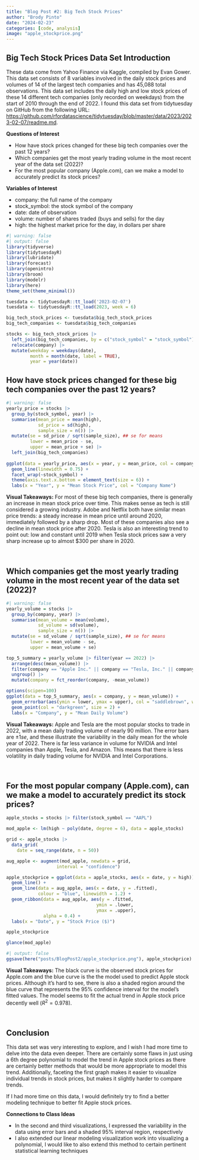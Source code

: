 ```yaml
---
title: "Blog Post #2: Big Tech Stock Prices"
author: "Brody Pinto"
date: "2024-02-23"
categories: [code, analysis]
image: "apple_stockprice.png"
---
```


## Big Tech Stock Prices Data Set Introduction

These data come from Yahoo Finance via Kaggle, compiled by Evan Gower. This data set consists of 8 variables involved in the daily stock prices and volumes of 14 of the largest tech companies and has 45,088 total observations. This data set includes the daily high and low stock prices of these 14 different tech companies (only recorded on weekdays) from the start of 2010 through the end of 2022. I found this data set from tidytuesday on GitHub from the following URL: <a href = "https://github.com/rfordatascience/tidytuesday/blob/master/data/2023/2023-02-07/readme.md">https://github.com/rfordatascience/tidytuesday/blob/master/data/2023/2023-02-07/readme.md</a>.

**Questions of Interest**

 - How have stock prices changed for these big tech companies over the past 12 years?
 - Which companies get the most yearly trading volume in the most recent year of the data set (2022)?
 - For the most popular company (Apple.com), can we make a model to accurately predict its stock prices?
 
 **Variables of Interest**
 
  - company: the full name of the company
  - stock_symbol: the stock symbol of the company
  - date: date of observation
  - volume: number of shares traded (buys and sells) for the day
  - high: the highest market price for the day, in dollars per share

```r
#| warning: false
#| output: false
library(tidyverse)
library(tidytuesdayR)
library(lubridate)
library(forecast)
library(openintro)
library(broom)
library(modelr)
library(here)
theme_set(theme_minimal())

tuesdata <- tidytuesdayR::tt_load('2023-02-07')
tuesdata <- tidytuesdayR::tt_load(2023, week = 6)

big_tech_stock_prices <- tuesdata$big_tech_stock_prices
big_tech_companies <- tuesdata$big_tech_companies

stocks <- big_tech_stock_prices |> 
  left_join(big_tech_companies, by = c("stock_symbol" = "stock_symbol")) |>
  relocate(company) |>
  mutate(weekday = weekdays(date),
         month = month(date, label = TRUE),
         year = year(date))
```

## How have stock prices changed for these big tech companies over the past 12 years?

```r
#| warning: false
yearly_price = stocks |>
  group_by(stock_symbol, year) |>
  summarise(mean_price = mean(high),
            sd_price = sd(high),
            sample_size = n()) |>
  mutate(se = sd_price / sqrt(sample_size), ## se for means
         lower = mean_price - se,
         upper = mean_price + se) |>
  left_join(big_tech_companies)
  
ggplot(data = yearly_price, aes(x = year, y = mean_price, col = company)) +
  geom_line(linewidth = 0.75) +
  facet_wrap(~stock_symbol) +
  theme(axis.text.x.bottom = element_text(size = 6)) +
  labs(x = "Year", y = "Mean Stock Price", col = "Company Name")
```

**Visual Takeaways:** For most of these big tech companies, there is generally an increase in mean stock price over time. This makes sense as tech is still considered a growing industry. Adobe and Netflix both have similar mean price trends: a steady increase in mean price until around 2020, immediately followed by a sharp drop. Most of these companies also see a decline in mean stock price after 2020. Tesla is also an interesting trend to point out: low and constant until 2019 when Tesla stock prices saw a very sharp increase up to almost $300 per share in 2020.

<br>

## Which companies get the most yearly trading volume in the most recent year of the data set (2022)?

```r
#| warning: false
yearly_volume = stocks |>
  group_by(company, year) |>
  summarise(mean_volume = mean(volume),
            sd_volume = sd(volume),
            sample_size = n()) |>
  mutate(se = sd_volume / sqrt(sample_size), ## se for means
         lower = mean_volume - se,
         upper = mean_volume + se)

top_5_summary = yearly_volume |> filter(year == 2022) |>
  arrange(desc(mean_volume)) |>
  filter(company == "Apple Inc." || company == "Tesla, Inc." || company == "Amazon.com, Inc." || company == "NVIDIA Corporation" || company == "Intel Corporation") |>
  ungroup() |>
  mutate(company = fct_reorder(company, -mean_volume))

options(scipen=100)
ggplot(data = top_5_summary, aes(x = company, y = mean_volume)) +
  geom_errorbar(aes(ymin = lower, ymax = upper), col = "saddlebrown", width = 0.1, linewidth = 0.75) +
  geom_point(col = "darkgreen", size = 2) +
  labs(x = "Company", y = "Mean Daily Volume")
```

**Visual Takeaways:** Apple and Tesla are the most popular stocks to trade in 2022, with a mean daily trading volume of nearly 90 million. The error bars are $\pm 1 se$, and these illustrate the variability in the daily mean for the whole year of 2022. There is far less variance in volume for NVIDIA and Intel companies than Apple, Tesla, and Amazon. This means that there is less volatility in daily trading volume for NVIDIA and Intel Corporations.

<br>

## For the most popular company (Apple.com), can we make a model to accurately predict its stock prices?

```r
apple_stocks = stocks |> filter(stock_symbol == "AAPL")

mod_apple <- lm(high ~ poly(date, degree = 6), data = apple_stocks) 

grid <- apple_stocks |>
  data_grid(
    date = seq_range(date, n = 50))

aug_apple <- augment(mod_apple, newdata = grid,
                   interval = "confidence")

apple_stockprice = ggplot(data = apple_stocks, aes(x = date, y = high)) +
  geom_line() +
  geom_line(data = aug_apple, aes(x = date, y = .fitted),
            colour = "blue", linewidth = 1.2) +
  geom_ribbon(data = aug_apple, aes(y = .fitted,
                                  ymin = .lower,
                                  ymax = .upper), 
              alpha = 0.4) +
  labs(x = "Date", y = "Stock Price ($)")

apple_stockprice

glance(mod_apple)
```

```r
#| output: false
ggsave(here("posts/BlogPost2/apple_stockprice.png"), apple_stockprice)
```

**Visual Takeaways:** The black curve is the observed stock prices for Apple.com and the blue curve is the the model used to predict Apple stock prices. Although it's hard to see, there is also a shaded region around the blue curve that represents the 95% confidence interval for the model's fitted values. The model seems to fit the actual trend in Apple stock price decently well ($R^2 = 0.978$).

<br>

## Conclusion

This data set was very interesting to explore, and I wish I had more time to delve into the data even deeper. There are certainly some flaws in just using a 6th degree polynomial to model the trend in Apple stock prices as there are certainly better methods that would be more appropriate to model this trend. Additionally, faceting the first graph makes it easier to visualize individual trends in stock prices, but makes it slightly harder to compare trends.

If I had more time on this data, I would definitely try to find a better modeling technique to better fit Apple stock prices.

**Connections to Class Ideas**

 - In the second and third visualizations, I expressed the variability in the data using error bars and a shaded 95% interval region, respectively
 - I also extended our linear modeling visualization work into visualizing a polynomial, I would like to also extend this method to certain pertinent statistical learning techniques





